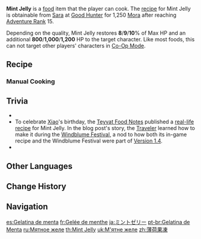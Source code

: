 {{Food Infobox
|id              = 108226
|name            = Mint Jelly
|description     = A refreshing dessert.
|desc_suspicious = Some little accidents occurred during the making of this dish, causing the jelly to emerge unevenly frozen. Well, it could still serve should you want to drink some mint cordial...
|desc_basic      = The steps to making this are quite simple indeed, and when it slides down your throat, the faint, fresh flavor of mint will leave you feeling reinvigorated for the rest of the day.
|desc_delicious  = The perfect springiness makes for a lovely sight indeed when you strike it with the back of a small spoon. Taste that spoonful and that cool and refreshing feel will spread through your mouth instantly, dispelling any negative emotions you may harbor to the point where you feel like you've become a new person.
|type            = Recovery Dishes
|effectType      = Healing
|effect          = Restores (var1)% of Max HP and an additional (var2) HP to the selected character.
|eff_att1        = HP Restore
|eff_att2        = HP Restore Percent
|eff_att3        = HP Restore Fixed
|eff_suspicious1 = 8
|eff_suspicious2 = 800
|eff_basic1      = 9
|eff_basic2      = 1,000
|eff_delicious1  = 10
|eff_delicious2  = 1,200
|quality         = 1
|variant         = Satiety Gel
|recipe          = Sold by [[Sara]]
|region          = Mondstadt
}}
'''Mint Jelly''' is a [[food]] item that the player can cook. The [[recipe]] for Mint Jelly is obtainable from [[Sara]] at [[Good Hunter]] for 1,250 [[Mora]] after reaching [[Adventure Rank]] 15.

Depending on the quality, Mint Jelly restores '''8'''/'''9'''/'''10'''% of Max HP and an additional '''800'''/'''1,000'''/'''1,200''' HP to the target character. Like most foods, this can not target other players' characters in [[Co-Op Mode]].

{{Special Dish|Aloy|Satiety Gel}}

==Recipe==
{{Recipe
|type = Cooking
|Mint = 1
|Sugar = 1
|sort = Mint;Sugar
}}

===Manual Cooking===
{{Manual Cooking}}

==Trivia==
* {{Mail Attachments by Category List|Mint Jelly;Suspicious Mint Jelly;Delicious Mint Jelly}}
* To celebrate [[Xiao]]'s birthday, the [[Teyvat Food Notes]] published a [https://ys.mihoyo.com/main/news/detail/15081 real-life recipe] for Mint Jelly. In the blog post's story, the [[Traveler]] learned how to make it during the [[Windblume Festival]], a nod to how both its in-game recipe and the Windblume Festival were part of [[Version 1.4]].
* {{Related Items|type=variant}}

==Other Languages==
{{Other Languages
|en      = Mint Jelly
|zhs     = 薄荷果冻
|zhs_rm  = Bòhé Guǒdòng
|zht     = 薄荷果凍
|zht_rm  = Bòhé Guǒdòng
|zh_tl   = Mint Jelly
|ja      = ミントゼリー
|ja_rm   = Minto Zerii
|ja_tl   = Mint Jelly
|ko      = 민트 젤리
|ko_tl   = Mint Jelly
|es      = Gelatina de menta
|es_tl   = Mint Jelly
|fr      = Gelée de menthe
|fr_tl   = Mint Jelly
|ru      = Мятное желе
|ru_tl   = Mint Jelly
|th      = Mint Jelly
|vi      = Thạch Bạc Hà
|vi_tl   = Mint Jelly
|de      = Minzgötterspeise
|de_tl   = Mint {{W|Götterspeise}}
|de_note = {{de|Götterspeise|lit=Dessert of Gods}} is a german gelatinous type of pudding.
|id      = Mint Jelly
|pt      = Gelatina de Menta
|pt_tl   = Mint Jelly
|tr      = Nane Jölesi
|tr_tl   = Mint Jelly
|it      = Gelatina alla menta
|it_tl   = Mint Jelly
}}

==Change History==
{{Change History|1.4}}

==Navigation==
{{Food Navbox}}

[[es:Gelatina de menta]]
[[fr:Gelée de menthe]]
[[ja:ミントゼリー]]
[[pt-br:Gelatina de Menta]]
[[ru:Мятное желе]]
[[th:Mint Jelly]]
[[uk:М'ятне желе]]
[[zh:薄荷果凍]]